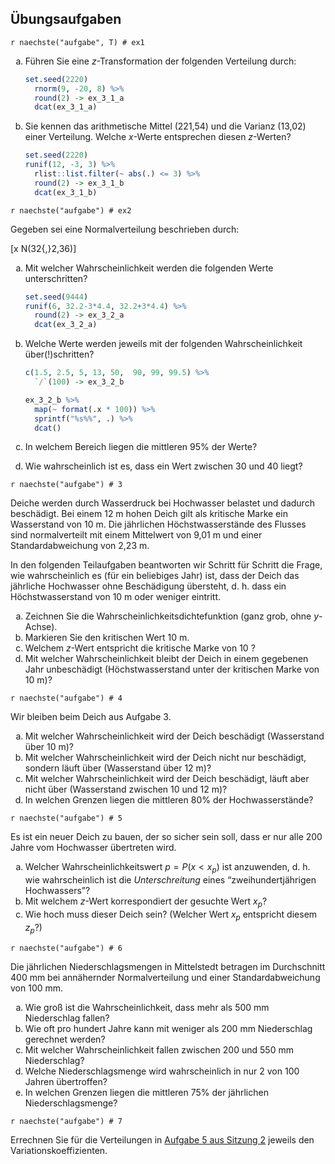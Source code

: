 ## Übungsaufgaben {-}

`r naechste("aufgabe", T) # ex1`

a) Führen Sie eine $z$-Transformation der folgenden Verteilung durch:

    ```r
    set.seed(2220)
      rnorm(9, -20, 8) %>%
      round(2) -> ex_3_1_a
      dcat(ex_3_1_a)
    ```

b) Sie kennen das arithmetische Mittel (221,54) und die Varianz (13,02) einer Verteilung. Welche $x$-Werte entsprechen diesen $z$-Werten?

    ```r
    set.seed(2220)
    runif(12, -3, 3) %>%
      rlist::list.filter(~ abs(.) <= 3) %>%
      round(2) -> ex_3_1_b
      dcat(ex_3_1_b)
    ```

`r naechste("aufgabe") # ex2`

Gegeben sei eine Normalverteilung beschrieben durch:

\[x \sim N(32{,}2,\enspace19{,}36)\]

a) Mit welcher Wahrscheinlichkeit werden die folgenden Werte unterschritten?

    ```r
    set.seed(9444)
    runif(6, 32.2-3*4.4, 32.2+3*4.4) %>%
      round(2) -> ex_3_2_a
      dcat(ex_3_2_a)
    ```

b) Welche Werte werden jeweils mit der folgenden Wahrscheinlichkeit über(!)schritten?

    ```r
    c(1.5, 2.5, 5, 13, 50,  90, 99, 99.5) %>%
      `/`(100) -> ex_3_2_b

    ex_3_2_b %>%
      map(~ format(.x * 100)) %>%
      sprintf("%s%%", .) %>%
      dcat()
    ```

c) In welchem Bereich liegen die mittleren 95% der Werte?

d) Wie wahrscheinlich ist es, dass ein Wert zwischen 30 und 40 liegt?

`r naechste("aufgabe") # 3`

Deiche werden durch Wasserdruck bei Hochwasser belastet und dadurch beschädigt. Bei einem 12&nbsp;m hohen Deich gilt als kritische Marke ein Wasserstand von 10&nbsp;m. Die jährlichen Höchstwasserstände des Flusses sind normalverteilt mit einem Mittelwert von 9,01&nbsp;m und einer Standardabweichung von 2,23&nbsp;m.

In den folgenden Teilaufgaben beantworten wir Schritt für Schritt die Frage, wie wahrscheinlich es (für ein beliebiges Jahr) ist, dass der Deich das jährliche Hochwasser ohne Beschädigung übersteht, d.&nbsp;h. dass ein Höchstwasserstand von 10&nbsp;m oder weniger eintritt.

a) Zeichnen Sie die Wahrscheinlichkeitsdichtefunktion (ganz grob, ohne $y$-Achse).
a) Markieren Sie den kritischen Wert 10&nbsp;m.
a) Welchem $z$-Wert entspricht die kritische Marke von 10&nbsp;?
b) Mit welcher Wahrscheinlichkeit bleibt der Deich in einem gegebenen Jahr unbeschädigt (Höchstwasserstand unter der kritischen Marke von 10&nbsp;m)?

`r naechste("aufgabe") # 4`

Wir bleiben beim Deich aus Aufgabe 3.

a) Mit welcher Wahrscheinlichkeit wird der Deich beschädigt (Wasserstand über 10&nbsp;m)?
a) Mit welcher Wahrscheinlichkeit wird der Deich nicht nur beschädigt, sondern läuft über (Wasserstand über 12&nbsp;m)?
a) Mit welcher Wahrscheinlichkeit wird der Deich beschädigt, läuft aber nicht über (Wasserstand zwischen 10 und 12&nbsp;m)?
a) In welchen Grenzen liegen die mittleren 80% der Hochwasserstände?

`r naechste("aufgabe") # 5`

Es ist ein neuer Deich zu bauen, der so sicher sein soll, dass er nur alle 200 Jahre vom Hochwasser übertreten wird. 

a) Welcher Wahrscheinlichkeitswert $p=P(x < x_p)$ ist anzuwenden, d.&nbsp;h. wie wahrscheinlich ist die *Unterschreitung* eines "zweihundertjährigen Hochwassers"?
b) Mit welchem $z$-Wert korrespondiert der gesuchte Wert $x_p$?
c) Wie hoch muss dieser Deich sein? (Welcher Wert $x_p$ entspricht diesem $z_p$?)

`r naechste("aufgabe") # 6`

Die jährlichen Niederschlagsmengen in Mittelstedt betragen im Durchschnitt 400 mm bei annähernder Normalverteilung und einer Standardabweichung von 100 mm. 

a) Wie groß ist die Wahrscheinlichkeit, dass mehr als 500 mm Niederschlag fallen?
b) Wie oft pro hundert Jahre kann mit weniger als 200 mm Niederschlag gerechnet werden?
c) Mit welcher Wahrscheinlichkeit fallen zwischen 200 und 550 mm Niederschlag?
d) Welche Niederschlagsmenge wird wahrscheinlich in nur 2 von 100 Jahren übertroffen?
e) In welchen Grenzen liegen die mittleren 75% der jährlichen Niederschlagsmenge?

`r naechste("aufgabe") # 7`

Errechnen Sie für die Verteilungen in [Aufgabe 5 aus Sitzung 2](#aufgabe-2-5) jeweils den Variationskoeffizienten.
